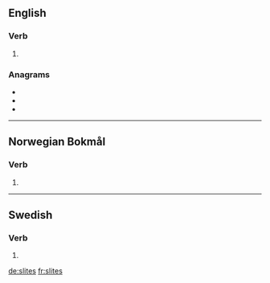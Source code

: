 ==English==

===Verb===
{{head|en|verb form}}

# {{en-third-person singular of|slite}}

===Anagrams===
* {{l|en|islets}}
* {{l|en|sliest}}
* {{l|en|stiles}}

----
==Norwegian Bokmål==

===Verb===
{{head|nb|verb form}}

# {{form of|passive form|slite|lang=nb}}

----
==Swedish==

===Verb===
{{head|sv|verb form}}

# {{sv-verb-form-pre-pass|slita}}

[[de:slites]]
[[fr:slites]]